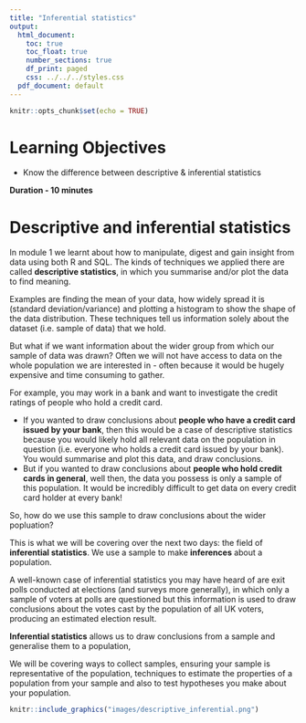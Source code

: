 ```yaml
---
title: "Inferential statistics"
output:
  html_document:
    toc: true
    toc_float: true
    number_sections: true
    df_print: paged
    css: ../../../styles.css
  pdf_document: default
---
```


```r
knitr::opts_chunk$set(echo = TRUE)
```


# Learning Objectives

* Know the difference between descriptive & inferential statistics

**Duration - 10 minutes**

# Descriptive and inferential statistics 

In module 1 we learnt about how to manipulate, digest and gain insight from data using both R and SQL. The kinds of techniques we applied there are called **descriptive statistics**, in which you summarise and/or plot the data to find meaning. 

Examples are finding the mean of your data, how widely spread  it is (standard deviation/variance) and plotting a histogram to show the shape of the data distribution. These techniques tell us information solely about the dataset (i.e. sample of data) that we hold. 

But what if we want information about the wider group from which our sample of data was drawn? Often we will not have access to data on the whole population we are interested in - often because it would be hugely expensive and time consuming to gather. 

For example, you may work in a bank and want to investigate the credit ratings of people who hold a credit card. 

* If you wanted to draw conclusions about **people who have a credit card issued by your bank**, then this would be a case of descriptive statistics because you would likely hold all relevant data on the population in question (i.e. everyone who holds a credit card issued by your bank). You would summarise and plot this data, and draw conclusions. 
* But if you wanted to draw conclusions about **people who hold credit cards in general**, well then, the data you possess is only a sample of this population. It would be incredibly difficult to get data on every credit card holder at every bank! 

So, how do we use this sample to draw conclusions about the wider popluation? 

This is what we will be covering over the next two days: the field of **inferential statistics**. We use a sample to make **inferences** about a population.

A well-known case of inferential statistics you may have heard of are exit polls conducted at elections (and surveys more generally), in which only a sample of voters at polls are questioned but this information is used to draw conclusions about the votes cast by the population of all UK voters, producing an estimated election result. 

<div class='emphasis'>
**Inferential statistics** allows us to draw conclusions from a sample and generalise them to a population,
</div>

We will be covering ways to collect samples, ensuring your sample is representative of the population, techniques to estimate the properties of a population from your sample and also to test hypotheses you make about your population. 

```r
knitr::include_graphics("images/descriptive_inferential.png")
```





